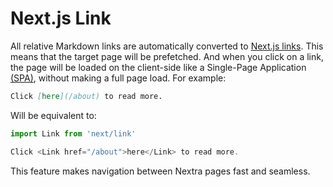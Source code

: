 # Next.js Link

All relative Markdown links are automatically converted to
[Next.js links](https://nextjs.org/docs/pages/building-your-application/routing/linking-and-navigating).
This means that the target page will be prefetched. And when you click on a
link, the page will be loaded on the client-side like a Single-Page Application
[(SPA)](https://en.wikipedia.org/wiki/Single-page_application), without making a
full page load. For example:

```md
Click [here](/about) to read more.
```

Will be equivalent to:

```jsx
import Link from 'next/link'

Click <Link href="/about">here</Link> to read more.
```

This feature makes navigation between Nextra pages fast and seamless.
